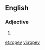 ==English==

===Adjective===
{{en-adj}}

# {{alternative spelling of|ropy|lang=en}}

[[et:ropey]]
[[vi:ropey]]